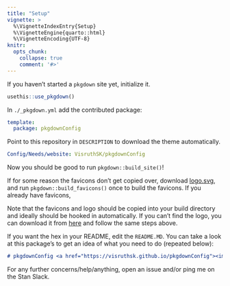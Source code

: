 ```yaml
---
title: "Setup"
vignette: >
  %\VignetteIndexEntry{Setup}
  %\VignetteEngine{quarto::html}
  %\VignetteEncoding{UTF-8}
knitr:
  opts_chunk:
    collapse: true
    comment: '#>'
---
```


If you haven't started a `pkgdown` site yet, initialize it.

```r
usethis::use_pkgdown()
```

In `./_pkgdown.yml` add the contributed package:

```yaml
template:
  package: pkgdownConfig
```

Point to this repository in `DESCRIPTION` to download the theme automatically.

```yaml
Config/Needs/website: VisruthSK/pkgdownConfig
```

Now you should be good to run `pkgdown::build_site()`!

If for some reason the favicons don't get copied over, download [logo.svg](https://github.com/stan-dev/logos/blob/master/logo.svg), and run `pkgdown::build_favicons()` once to build the favicons. If you already have favicons, 

Note that the favicons and logo should be copied into your build directory and ideally should be hooked in automatically. If you can't find the logo, you can download it from [here](https://github.com/stan-dev/logos/blob/master/hex_stickers/stan_hex_cut.svg) and follow the same steps above.

If you want the hex in your README, edit the `README.MD`. You can take a look at this package's to get an idea of what you need to do (repeated below):

```md
# pkgdownConfig <a href="https://visruthsk.github.io/pkgdownConfig"><img src="man/figures/logo.svg" align="right" height="139" alt="pkgdownConfig website" /></a>
```

For any further concerns/help/anything, open an issue and/or ping me on the Stan Slack.
